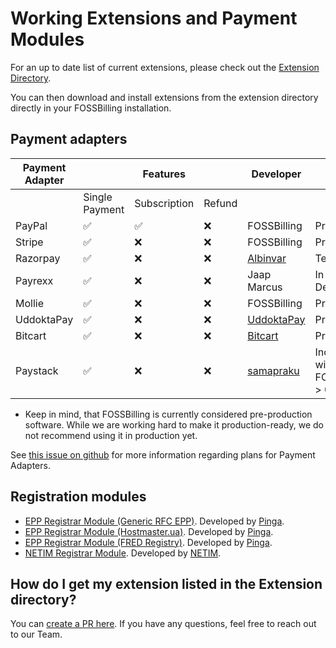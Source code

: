 # Working Extensions and Payment Modules

For an up to date list of current extensions, please check out the [Extension Directory](https://extensions.fossbilling.org/).

You can then download and install extensions from the extension directory directly in your FOSSBilling installation.

## Payment adapters

| **Payment Adapter** |                | **Features** |        | **Developer**                                                | **Status**   |
| ------------------- | -------------- | ------------ | ------ | ------------------------------------------------------------ | ------------ |
|                     | Single Payment | Subscription | Refund |                                                              |              |
| PayPal              | ✅              | ✅            | ❌      | FOSSBilling                                                  | Production\* |
| Stripe              | ✅              | ❌            | ❌      | FOSSBilling                                                  | Production\* |
| Razorpay            | ✅              | ❌            | ❌      | [Albinvar](https://github.com/albinvar/Razorpay-FOSSBilling) | Testing\*    |
| Payrexx             | ✅              | ❌            | ❌      | Jaap Marcus                                                  | In Developent          |
| Mollie              | ✅              | ❌            | ❌      | FOSSBilling                                                  | Production\*          |
| UddoktaPay          | ✅              | ❌            | ❌      | [UddoktaPay](https://github.com/UddoktaPay/FOSSBilling)      | Production\* |
| Bitcart             | ✅              | ❌            | ❌      | [Bitcart](https://github.com/bitcart/bitcart-fossbilling)    | Production\* |
| Paystack           | ✅              | ❌            | ❌      | [samapraku](https://github.com/samapraku/boxbilling-paystack-adapter)    | Incompatible with FOSSBilling > 0.4 |

* Keep in mind, that FOSSBilling is currently considered pre-production software. While we are working hard to make it production-ready, we do not recommend using it in production yet.

See [this issue on github](https://github.com/FOSSBilling/FOSSBilling/issues/1360) for more information regarding plans for Payment Adapters.

## Registration modules
* [EPP Registrar Module (Generic RFC EPP)](https://github.com/getpinga/fossbilling-epp-rfc). Developed by [Pinga](https://github.com/getpinga).
* [EPP Registrar Module (Hostmaster.ua)](https://github.com/getpinga/fossbilling-epp-ua). Developed by [Pinga](https://github.com/getpinga).
* [EPP Registrar Module (FRED Registry)](https://github.com/getpinga/fossbilling-epp-fred). Developed by [Pinga](https://github.com/getpinga).
* [NETIM Registrar Module](https://github.com/netim-com/fossbilling-registrar-module). Developed by [NETIM](https://github.com/netim-com).

## How do I get my extension listed in the Extension directory?
You can [create a PR here](https://github.com/FOSSBilling/extension-directory). 
If you have any questions, feel free to reach out to our Team.

